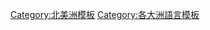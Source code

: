 {{template category
|type   = navbox
|topic  = [[北美洲|北美洲]][[北美洲語言|語言]]
|portal = 
}}


[[Category:北美洲模板|Category:北美洲模板]]
[[Category:各大洲語言模板|Category:各大洲語言模板]]